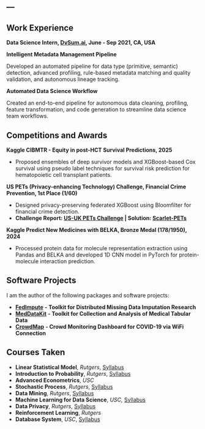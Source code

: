 ---
---

## Work Experience

**Data Science Intern, [DvSum.ai](https://dvsum.ai/){target="_blank"}, June - Sep 2021, CA, USA**

:::: experience-container
::: project
**Intelligent Metadata Management Pipeline**

Developed an automated pipeline for data type (primitive, semantic) detection, advanced profiling, rule-based metadata matching and quality validation, and autonomous lineage tracking.

**Automated Data Science Workflow**

Created an end-to-end pipeline for autonomous data cleaning, profiling, feature transformation, and code generation to streamline data science team workflows.
:::
::::

## Competitions and Awards

:::: experience-container
::: project
**Kaggle CIBMTR - Equity in post-HCT Survival Predictions, 2025**

-   Proposed ensembles of deep survivor models and XGBoost-based Cox survival using pseudo label techniques for survival risk prediction for hematopoietic cell transplant patients.

**US PETs (Privacy-enhancing Technology) Challenge, Financial Crime Prevention, 1st Place (1/60)**

-   Designed privacy-preserving federated XGBoost using Bloomfilter for financial crime detection.
-   **Challenge Report: [US-UK PETs Challenge](https://www.nist.gov/itl/applied-cybersecurity/privacy-engineering/collaboration-space/challenges/us-uk-pets-prize){target="_blank"} \| Solution: [Scarlet-PETs](https://github.com/usnistgov/PrivacyEngCollabSpace/tree/master/tools/de-identification/Scarlet-PETs){target="_blank"}**

**Kaggle Predict New Medicines with BELKA, Bronze Medal (178/1950), 2024**

-   Processed protein data for molecule representation extraction using Pandas and BELKA and developed 1D CNN model in PyTorch for protein-molecule interaction prediction.
:::
::::

<!-- :::: experience-container
::: project
**US PETs (Privacy-enhancing Technolgy) Challenge, Financial Crime Prevention, 1st Place (1/60)**

-   Designed privacy-preserving federated XGBoost using Bloomfilter for financial crime detection.
-   **Challenge Report: [US-UK PETs Challenge](https://www.nist.gov/itl/applied-cybersecurity/privacy-engineering/collaboration-space/challenges/us-uk-pets-prize) \| Solution: [Scarlet-PETs](https://github.com/usnistgov/PrivacyEngCollabSpace/tree/master/tools/de-identification/Scarlet-PETs)**
:::
::::

:::: experience-container
::: project
**Kaggle Predict New Medicines with BELKA, Blonde Medal (178/1950), 2024**

-   Processed protein data for molecule representation extraction using Pandas and BELKA and developed 1D CNN model in PyTorch for protein-molecule interaction prediction.
:::
:::: -->

## Software Projects

I am the author of the following packages and software projects:

-   [**FedImpute**](https://idsla.github.io/FedImpute/){target="_blank"} **- Toolkit for Distributed Missing Data Imputation Research**
-   [**MedDataKit**](https://github.com/sitaomin1994/MedicalDataKit){target="_blank"} **- Toolkit for Collection and Analysis of Medical Tabular Data**
-   [**CrowdMap**](https://youtu.be/I04TYDyScbU?si=xIlDBhsNeTw0NZ-v){target="_blank"} **- Crowd Monitoring Dashboard for COVID-19 via WiFi Connection**

## Courses Taken

-   **Linear Statistical Model**, *Rutgers*, [Syllabus](https://myrbs.business.rutgers.edu/sites/default/files/syllabi/960-statistics/22_960_777.pdf){target="_blank"}
-   **Introduction to Probability**, *Rutgers*, [Syllabus](https://myrbs.business.rutgers.edu/sites/default/files/syllabi/960-statistics/26_960_575.pdf){target="_blank"}
-   **Advanced Econometrics**, *USC*
-   **Stochastic Process**, *Rutgers*, [Syllabus](https://www.business.rutgers.edu/sites/default/files/documents/phd-syllabus-stochastic-processes.pdf){target="_blank"}
-   **Data Mining**, *Rutgers*, [Syllabus](https://myrbs.business.rutgers.edu/sites/default/files/syllabi/198-computer-science/22_198_650.pdf){target="_blank"}
-   **Machine Learning for Data Science**, *USC,* [Syllabus](https://web-app.usc.edu/soc/syllabus/20192/32498.pdf)
-   **Data Privacy**, *Rutgers*, [Syllabus](https://myrbs.business.rutgers.edu/sites/default/files/syllabi/198-computer-science/26_198_645.pdf){target="_blank"}
-   **Reinforcement Learning**, *Rutgers*
-   **Database System**, *USC*, [Syllabus](https://web-app.usc.edu/soc/syllabus/20243/30149.pdf){target="_blank"}